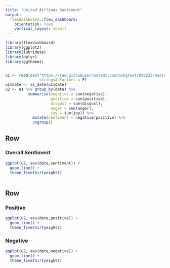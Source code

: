 ```yaml
---
title: "United Airlines Sentiment"
output: 
  flexdashboard::flex_dashboard:
    orientation: rows
    vertical_layout: scroll
---
```


```r
library(flexdashboard)
library(ggplot2)
library(lubridate)
library(dplyr)
library(ggthemes)


u1 <- read.csv("https://raw.githubusercontent.com/ashgreat/DA6233/master/united_rawsenti.csv",
               stringsAsFactors = F)
u1$date <- as_date(u1$date)
u2 <- u1 %>% group_by(date) %>%
          summarise(negative = sum(negative),
                    positive = sum(positive),
                    disgust = sum(disgust),
                    anger = sum(anger),
                    joy = sum(joy)) %>%
            mutate(sentiment = negative/positive) %>%
            ungroup()
```

Row {data-height=700}
-----------------------------------------------------------------------

### Overall Sentiment

```r
ggplot(u2, aes(date,sentiment)) +
  geom_line() +
  theme_fivethirtyeight()
  
```

Row
-----------------------------------------------------------------------

### Positive

```r
ggplot(u2, aes(date,positive)) +
  geom_line() +
  theme_fivethirtyeight()
```

### Negative

```r
ggplot(u2, aes(date,negative)) +
  geom_line() +
  theme_fivethirtyeight()
```

